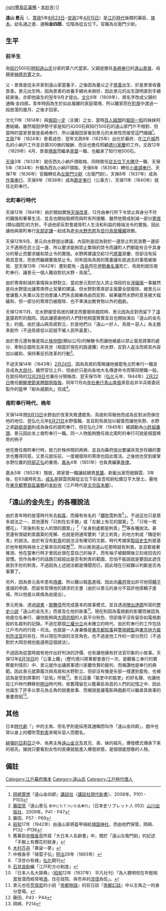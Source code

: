 {{Japanese|japanese=遠山 景元|kana=とおやま かげもと|romaji=Tōyama Kagemoto |image =Tōyama Kagemoto.JPG}}

[[image:Grave_of_Toyama_Kagemoto_20100214.jpg|right]][[豐島区|豐島区]][[巢鴨|巢鴨]]・[[本妙寺|本妙寺]]）]]

'''遠山 景元'''（{{bd|1793年|9月27日|1855年|4月15日|catIdx=Toyama Kagemoto}}、[[寛政|寛政]]5年[[八月廿三|8月23日]]─[[安政|安政]]2年[[四月十五|4月15日]]）是[[江戶時代|江戶時代]]後期的幕臣、[[旗本|旗本]]。幼名通之進、通稱'''金四郎'''、位階為從五位下。官職為左衛門少尉。

== 生平 ==
=== 前半生 ===
為[[知行|知行]]500石[[明知遠山氏|明知遠山氏]]分家的第六代當家。父親是擔任[[長崎奉行|長崎奉行]]的[[遠山景晉|遠山景晉]]、母親是[[榊原忠寛|榊原忠寛]]之女。

父・景晉是從永井家到遠山家當養子、之後因為養父之子[[遠山景善|景善]]出生、於是景晉收養景善。景元出生時，因為景善的收養手續尚未辦好、因此景元的出生證明直到手續結束後，亦即他誕生的翌年9月才提出。[[文化_(元号)|文化]]6年（1809年）、將名字改成父親的通稱‧金四郎。青年時因為生於如此複雜的家庭環境、所以離家而在[[町屋|町屋]]中渡過一段放蕩的歲月、之後才回家。

文化11年（1814年）與[[堀田一定|堀田一定]]（主膳）之女、當時[[百人組|百人組頭]]的[[堀田一知|堀田一知]]的妹妹阿惠結婚。雖然堀田伊勢守家是知行4200石與知行500石的遠山家門戶不相對、但當時的當家景晉是長崎奉行、所以讓堀田家看到景元的未來性而接受這門婚姻<ref>[[岡崎寛徳|岡崎寛徳]]『遠山金四郎』[[講談社|講談社]]〈[[講談社現代新書|講談社現代新書]]〉、2008年。P101 - P103</ref>。[[文政|文政]]7年（1824年）景善過世、翌年文政8年（1825年）出仕於幕府、在[[江戶城|江戶城]]西丸的小納戸工作並且領300俵的報酬、而且也擔任照顧[[德川家慶|德川家慶]]的工作。文政12年（1829年）4月、景晉[[隱居_(家制度)|隱居]]而繼承[[家督|家督]]一職、也繼承了知行地500石。

[[天保_(日本)|天保]]3年（1832年）就任西丸小納戶頭取格、同時敘任[[從五位|從五位下]][[大隅国|大隅守]]一職、天保5年（1834年）升職為西丸小納戸頭取、天保6年（1835年）轉任[[小普請奉行|小普請奉行]]、天保7年（1836年）官職轉任為[[左衛門少尉|左衛門少尉]]（左衛門尉）。天保8年（1837年）成為[[作事奉行|作事奉行]]、天保9年（1838年）成為[[勘定奉行|勘定奉行]]（公事方）、天保11年（1840年）就任北町奉行。

=== 北町奉行時代 ===
天保12年（1841年）由於開始實施[[天保改革|天保改革]]、12月由奉行所下令禁止與身分不符的鋪張和奢華生活、並且也開始取締而與町有所接觸、雖然他贊成削減一部分[[寄席|寄席]](類似戲院)的方針。不過他卻反對會威脅町人生活和利益的極端法令的實施、因此讓他與南町奉行[[矢部定謙|矢部定謙]]一起成為[[老中|老中]][[水野忠邦|水野忠邦]]及[[目付|目付]][[鳥居耀藏|鳥居耀藏]]政敵。

天保12年9月、景元向水野提出建議、內容則是認為對於一邊禁止町民浪費一邊卻又不適用在武士這一邊、所以要求能夠禁止繁瑣的禁令而讓町人們都能有合乎其身分的舉止而要求緩和禁止令的實施。水野將建議交給12代[[征夷大將軍|將軍]]家慶、但卻沒有採用其意見，而依然繼續實施禁止令。同年因為鳥居的策畫讓矢部過去的事情被揭發、翌天保13年（1842年）遭到罷免・[[改易|改易]]而在[[伊勢国|伊勢]][[桑名藩|桑名藩]]死亡、鳥居則就任南町奉行、讓景元一個人獨自對抗水野・鳥居<ref>[[藤田覚|藤田覚]]『遠山景元 <small>老中にたてついた名奉行</small>』（日本史リブレット人 053）[[山川出版社|山川出版社]]、2009年。P41 - P47</ref>。

由於寄席削減的事情與水野對立、當初景元對於加入禁止項目的女[[淨瑠璃|淨瑠璃]]一事雖然是向水野提出讓寄席停止営業的建議、但水野對寄席卻主張要全部廢除、被景元以會讓藝人失業以及恐怕會讓人們失去娛樂為由而反對、結果雖然水野的意見被大幅緩和、但一部分的寄席仍被廢除、也不準演出教育物以外的戲劇。

天保12年11月、在水野接受鳥居的建言而要廢除戲院時、景元因為反對而留下了[[淺草|淺草]]猿若町的戲院。因此讓感謝他的人們對他相當贊賞並且也開始演出『遠山的金先生』的戲。由於遠山與鳥居對立，於是他們以「遠山＝好人、鳥居＝惡人」為主題來創作（不過鳥居從以前就不被人民所喜愛）。

由於景元還有像是阻止[[株仲間|株仲間]](類似公司)的解散令而讓他被處以禁止面見將軍的處分、牽制企圖除去床見世（相當於現在的路邊攤）的水野、反對人返法而將其內容加以緩和、保持著反抗改革的行動<ref>藤田、P57 - P69</ref>。

不過天保14年（1843年）[[2月24日_(旧暦)|2月24日]]、因為鳥居的策略讓他被罷免北町奉行一職並且成為[[大目付|大目付]]。雖然官位上升、但由於只是向各地大名傳達命令而等同閒職一般。在就任時的[[12月29日_(旧暦)|12月29日]]也兼任分限帳改、翌天保15年（[[弘化|弘化]]元年、1844年）[[2月22日_(旧暦)|2月22日]]擔任[[朝鮮使節来聘御用取扱|朝鮮使節来聘御用取扱]]。同年11月向[[寺社奉行|寺社奉行]][[青山幸哉|青山幸哉]]家臣岩井半兵衛委託製作的盔甲「紺糸威胴丸」完成<ref>[[昭和|昭和]]17年（1942年）由遠山家將盔甲捐給[[靖国神社|靖国神社]]、而由他們保管。岡崎、P132 - P136</ref>。

=== 南町奉行時代、晩年 ===
天保14年閏[[9月13日_(旧暦)|9月13日]]水野由於改革失敗遭罷免、鳥居則背叛他而成為反對派而保住他的地位、翌弘化元年[[6月21日_(旧暦)|6月21日]]水野復職、並且對鳥居加以報復而讓他失勢、水野之弟[[跡部良弼|跡部良弼]]則成為後任的南町奉行，但在弘化2年（1845年）被調動為[[小姓組|小姓組番頭]]、景元因此坐上南町奉行一職。同一人物能夠擔任南北兩町的奉行可說是相當稀奇的例子

他在擔任南町奉行時，致力於株仲間的再興、並且向幕府提出要讓床見世存續的要求也獲得同意。又景元就任前，一度被廢除的寄席也因此復活。之後他也受到接掌水野位置的[[阿部正弘|阿部正弘]]的重用、[[嘉永_(日本)|嘉永]]4年（1851年）也負責編篆[[赦律|赦律]]。

嘉永5年（1852年）隱居，將家督一職讓給嫡男[[遠山景纂|景纂]]、剃髪出家而號歸雲、3年後，在63歳時死去。[[戒名|戒名]]是歸雲院殿從五位下前金吾校尉松僲日亨大居士。墓地在[[東京都|東京都]][[豐島區|豐島區]][[巢鴨|巢鴨]]的[[本妙寺|本妙寺]]（江戶時代是[[文京區|文京區]][[本鄉|本鄉]]）。

== 「遠山的金先生」的各種說法 ==
由於青年時的放蕩時代有去[[刺青|刺青]]，而擁有有名的「[[櫻吹雪|櫻吹雪]]刺青<ref>舊幕臣[[中根香亭|中根香亭]]所寫「大日本人名辭書」中，關於「遠山左衛門尉」的記述「手腕上有櫻花的紋身」</ref>」。不過這也只是眾多說法之一、其他還有「只刺在右手腕」或「左腕上有花的圖案」<ref>[[木村芥舟|木村芥舟]]「黄粱一夢」</ref>、「只有一枚櫻花」、「背後則有女人的頭的圖案」」<ref>中根香亭「帰雲子伝」[[明治|明治]]26年（1893年）</ref>「全身到處都是刺青」<ref>「浮世の有様」[[弘化|弘化]]期刊</ref><ref>[[石井良助|石井良助]]編「江戸町方の制度」</ref>等各種說法。甚至還有懷疑刺青圖案的見解、也就是把通常要刺「武士刺青」的地方刺成「賭徒刺青」的說法。由於有沒有[[刺青|刺青]]的說法沒有確切的文獻、時代考據家[[稻垣史生|稻垣史生]]則是基於他年輕時與俠士之輩來往的經歷<ref>『日本人名大辞典』（[[昭和|昭和]]12年（1937年） 平凡社刊）「為人聰明但在年輕相當放蕩而經常喝[[酒|酒]]、住在妓院、與市井的[[流氓|流氓]]為伍」。</ref>、所以推測遠山在那時就有刺青。並且緊接著推測、他在當奉行時才會因此很在意自己的袖子，而有袖子被翻開後立刻收回去的習慣。但作為奉行的話題已經超出是否有刺青的範圍、恐怕不能說就是要因此遮住直到手肘的刺青。不過因為上述說法都是傳聞而已，因此現在已經難以判斷是否為事實了。

另外，因為景元長年患有[[痔瘡|痔瘡]]、所以難以騎[[馬|馬]]進城、因此向[[江戶幕府|幕府]]提出許可他搭[[轎子|轎子]]進城的申請、而留有受理他的請求的文書（由於以景元的身分不容許他搭轎子進城，所以他是以疾病為由提出）。

景元死後、透過[[說書|說書]]・[[歌舞伎|歌舞伎]]而完成基本的故事模式、並且透過[[陣出達朗|陣出達朗]]所寫的[[歷史小説|歷史小説]]「遠山的金先生」而普及化他的故事<ref>景元也在[[荒俣宏|荒俣宏]]的小説『[[帝都物語|帝都物語]]』的前日談『[[帝都幻談|帝都幻談]]』中以主角之一的身分登場。</ref>。現在則因為電視劇的影響而被認為他是位名奉行、讓他能夠與[[大岡忠相|大岡忠相]]的人氣平分秋色、但卻幾乎沒有留存如電視劇般的名裁判的記錄。不過在那個[[三權分立|三權分立]]尚未確立的時代、由於町奉行的工作包括江戶市内的行政・司法。也就是一人身兼像是[[東京都知事|東京都知事]]與[[警視總監|警視總監]]與[[東京地方裁判所|東京地方裁判所]][[法官|法官]]的存在、所以現在所說的法官角色，也不過是他工作的一部分而已（不過對於大岡忠相也能適用這個說法）。

不過因為從當時就有他作出好判決的評價、也有讓他擁有好法官印象的小故事。天保12年[[8月18日_(旧暦)|8月18日]]的「公事上聽」（歷代德川將軍都會進行一次、是觀看三奉行的實際裁判情形）中、景元就作出讓將軍德川家慶欣賞的裁判、而稱讚他是奉行的典範。因此景元就算履次與鳥居和水野對立、但卻沒有像是矢部一樣遭到罷免、也被認為是受到將軍的「庇佑」所致<ref>藤田、P43 - P44</ref>。景元這番「能吏中的能吏」的好名聲、也讓他從江戶時代轉移到[[明治|明治]]時代時，依舊殘留在以舊幕臣為首的人們的記憶之中、因此也誕生了許多以景元為主角的說書故事、而被說是讓電影與戲劇可以繼承其故事的重要原因<ref>岡崎、P214</ref>。

== 其他 ==
日本[[時代劇|時代劇]]「{{tsl|ja|遠山の金さん|遠山之金先生}}」中的主角、但名字則是採用其通稱而叫作「遠山金四郎」，戲中也常以身上的櫻吹雪[[刺青|刺青]]來喝斥惡人而聞名。

[[緋彈的亞莉亞|緋彈的亞莉亞]]之中、為男主角[[遠山金次|遠山金次]]及其兄、弟、妹的祖先，爆發模式傳承下來的祖先，據說只要看到女性的皮膚就能進入爆發狀態，是個很能想像的人物。

== 備註 ==
{{reflist|2}}

{{Authority control}}
{{DEFAULTSORT:Toyama Kagemoto}}
[[Category:江戶幕府旗本|Category:江戶幕府旗本]]
[[Category:遠山氏|Category:遠山氏]]
[[Category:江戶時代僧人|Category:江戶時代僧人]]